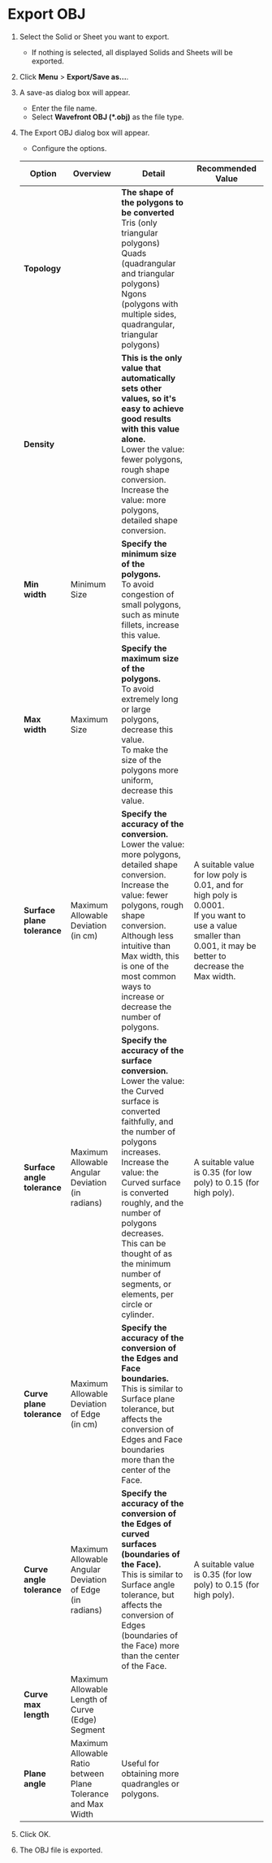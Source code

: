 # Export OBJ

1. Select the Solid or Sheet you want to export.
   - If nothing is selected, all displayed Solids and Sheets will be exported.
2. Click **Menu** > **Export/Save as...**.
3. A save-as dialog box will appear.
   - Enter the file name.
   - Select **Wavefront OBJ (*.obj)** as the file type.
4. The Export OBJ dialog box will appear.
   - Configure the options.

   | Option | Overview | Detail | Recommended Value |
   | ------- | ------- |------- |------- |
   | **Topology** |  | **The shape of the polygons to be converted** <br /> Tris (only triangular polygons) <br /> Quads (quadrangular and triangular polygons) <br /> Ngons (polygons with multiple sides, quadrangular, triangular polygons)||
   |**Density** |  | **This is the only value that automatically sets other values, so it's easy to achieve good results with this value alone.** <br /> Lower the value: fewer polygons, rough shape conversion.<br /> Increase the value: more polygons, detailed shape conversion.||
   |**Min width** | Minimum Size | **Specify the minimum size of the polygons.** <br /> To avoid congestion of small polygons, such as minute fillets, increase this value. |
   |**Max width** | Maximum Size | **Specify the maximum size of the polygons.** <br /> To avoid extremely long or large polygons, decrease this value. <br /> To make the size of the polygons more uniform, decrease this value. |
   |**Surface plane tolerance** | Maximum Allowable Deviation <br /> (in cm) | **Specify the accuracy of the conversion.** <br /> Lower the value: more polygons, detailed shape conversion.<br /> Increase the value: fewer polygons, rough shape conversion. <br /> Although less intuitive than Max width, this is one of the most common ways to increase or decrease the number of polygons. | A suitable value for low poly is 0.01, and for high poly is 0.0001. <br /> If you want to use a value smaller than 0.001, it may be better to decrease the Max width. |
   |**Surface angle tolerance** | Maximum Allowable Angular Deviation <br /> (in radians) | **Specify the accuracy of the surface conversion.** <br /> Lower the value: the  Curved surface is converted faithfully, and the number of polygons increases.<br /> Increase the value: the  Curved surface is converted roughly, and the number of polygons decreases.<br /> This can be thought of as the minimum number of segments, or elements, per circle or cylinder. | A suitable value is 0.35 (for low poly) to 0.15 (for high poly). |
   |**Curve plane tolerance** | Maximum Allowable Deviation of Edge <br /> (in cm) | **Specify the accuracy of the conversion of the Edges and Face boundaries.** <br /> This is similar to Surface plane tolerance, but affects the conversion of Edges and Face boundaries more than the center of the Face. ||
   |**Curve angle tolerance** | Maximum Allowable Angular Deviation of Edge <br /> (in radians) | **Specify the accuracy of the conversion of the Edges of curved surfaces (boundaries of the Face).** <br /> This is similar to Surface angle tolerance, but affects the conversion of Edges (boundaries of the Face) more than the center of the Face. | A suitable value is 0.35 (for low poly) to 0.15 (for high poly). |
   |**Curve max length** | Maximum Allowable Length of Curve (Edge) Segment |         |
   |**Plane angle** | Maximum Allowable Ratio between Plane Tolerance and Max Width | Useful for obtaining more quadrangles or polygons. |
1. Click OK.
2. The OBJ file is exported.










